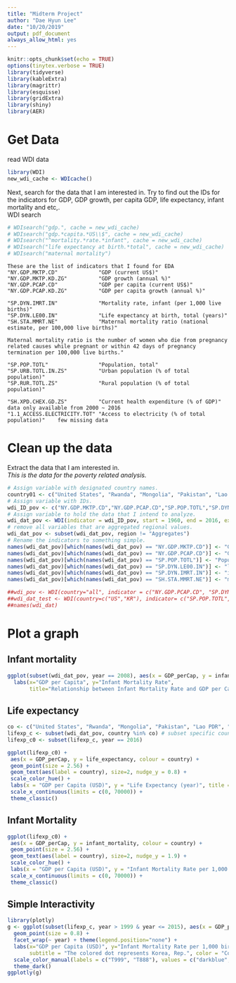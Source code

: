 ```yaml
---
title: "Midterm Project"
author: "Dae Hyun Lee"
date: "10/20/2019"
output: pdf_document
always_allow_html: yes
---
```


```r
knitr::opts_chunk$set(echo = TRUE)
options(tinytex.verbose = TRUE)
library(tidyverse)
library(kableExtra)
library(magrittr)
library(esquisse)
library(gridExtra)
library(shiny)
library(AER)
```

# Get Data  
read WDI data
```r
library(WDI)
new_wdi_cache <- WDIcache()
```

Next, search for the data that I am interested in.
Try to find out the IDs for the indicators for GDP, GDP growth, per capita GDP, life expectancy, infant mortality and etc,.  
WDI search
```r
# WDIsearch("gdp.", cache = new_wdi_cache)
# WDIsearch("gdp.*capita.*US\\$", cache = new_wdi_cache)
# WDIsearch("^mortality.*rate.*infant", cache = new_wdi_cache)
# WDIsearch("life expectancy at birth.*total", cache = new_wdi_cache)
# WDIsearch("maternal mortality")
```

```
These are the list of indicators that I found for EDA
"NY.GDP.MKTP.CD"             "GDP (current US$)" 
"NY.GDP.MKTP.KD.ZG"          "GDP growth (annual %)" 
"NY.GDP.PCAP.CD"             "GDP per capita (current US$)"
"NY.GDP.PCAP.KD.ZG"          "GDP per capita growth (annual %)"

"SP.DYN.IMRT.IN"             "Mortality rate, infant (per 1,000 live births)"
"SP.DYN.LE00.IN"             "Life expectancy at birth, total (years)"
"SH.STA.MMRT.NE"             "Maternal mortality ratio (national estimate, per 100,000 live births)"

Maternal mortality ratio is the number of women who die from pregnancy related causes while pregnant or within 42 days of pregnancy termination per 100,000 live births."

"SP.POP.TOTL"                "Population, total"
"SP.URB.TOTL.IN.ZS"          "Urban population (% of total population)"
"SP.RUR.TOTL.ZS"             "Rural population (% of total population)"

"SH.XPD.CHEX.GD.ZS"          "Current health expenditure (% of GDP)"            data only available from 2000 ~ 2016
"1.1_ACCESS.ELECTRICITY.TOT" "Access to electricity (% of total population)"    few missing data
```


# Clean up the data
Extract the data that I am interested in.  
_This is the data for the poverty related analysis._  
```r
# Assign variable with designated country names.
country01 <- c("United States", "Rwanda", "Mongolia", "Pakistan", "Lao PDR", "Bhutan", "Malaysia", "Brazil", "Ireland", "Japan", "Sweden", "Netherlands","Korea, Rep.")
# Assign variable with IDs.
wdi_ID_pov <- c("NY.GDP.MKTP.CD","NY.GDP.PCAP.CD","SP.POP.TOTL","SP.DYN.IMRT.IN","SP.DYN.LE00.IN","SH.STA.MMRT.NE")
# Assign variable to hold the data that I intend to analyze.
wdi_dat_pov <- WDI(indicator = wdi_ID_pov, start = 1960, end = 2016, extra = TRUE)
# remove all variables that are aggregated regional values.
wdi_dat_pov <- subset(wdi_dat_pov, region != "Aggregates")
# Rename the indicators to something simple.
names(wdi_dat_pov)[which(names(wdi_dat_pov) == "NY.GDP.MKTP.CD")] <- "GDP"
names(wdi_dat_pov)[which(names(wdi_dat_pov) == "NY.GDP.PCAP.CD")] <- "GDP_perCap"
names(wdi_dat_pov)[which(names(wdi_dat_pov) == "SP.POP.TOTL")] <- "Population"
names(wdi_dat_pov)[which(names(wdi_dat_pov) == "SP.DYN.LE00.IN")] <- "life_expectancy" 
names(wdi_dat_pov)[which(names(wdi_dat_pov) == "SP.DYN.IMRT.IN")] <- "infant_mortality"
names(wdi_dat_pov)[which(names(wdi_dat_pov) == "SH.STA.MMRT.NE")] <- "maternal_mortality"
```

```r
##wdi_pov <- WDI(country="all", indicator = c("NY.GDP.PCAP.CD", "SP.DYN.LE00.IN", "SP.DYN.IMRT.IN"), start = 1960, end = 2017, extra = TRUE)
##wdi_dat_test <- WDI(country=c("US","KR"), indicator= c("SP.POP.TOTL", "SP.URB.TOTL.IN.ZS", "SP.RUR.TOTL.ZS"), start=1960, end=2017,extra=TRUE, cache=NULL)
##names(wdi_dat)
```

# Plot a graph

## Infant mortality
```r
ggplot(subset(wdi_dat_pov, year == 2008), aes(x = GDP_perCap, y = infant_mortality)) + geom_point() +
  labs(x="GDP per Capita", y="Infant Mortality Rate", 
       title="Relationship between Infant Mortality Rate and GDP per Capita in year 2008")
```

## Life expectancy
```r
co <- c("United States", "Rwanda", "Mongolia", "Pakistan", "Lao PDR", "Bhutan", "Malaysia", "Brazil", "Ireland", "Japan", "China","Sweden", "Netherlands","Korea, Rep.")
lifexp_c <- subset(wdi_dat_pov, country %in% co) # subset specific countries from the data
lifexp_c0 <- subset(lifexp_c, year == 2016)

ggplot(lifexp_c0) +
 aes(x = GDP_perCap, y = life_expectancy, colour = country) +
 geom_point(size = 2.56) +
 geom_text(aes(label = country), size=2, nudge_y = 0.8) +
 scale_color_hue() +
 labs(x = "GDP per Capita (USD)", y = "Life Expectancy (year)", title = "Figure 1: Life Expectancy and GDP per Capita by Country", subtitle = "(2016)", color = "Country") +
 scale_x_continuous(limits = c(0, 70000)) +
 theme_classic()
```

## Infant Mortality
```r
ggplot(lifexp_c0) +
 aes(x = GDP_perCap, y = infant_mortality, colour = country) +
 geom_point(size = 2.56) +
 geom_text(aes(label = country), size=2, nudge_y = 1.9) +
 scale_color_hue() +
 labs(x = "GDP per Capita (USD)", y = "Infant Mortality Rate per 1,000 births", title = "Figure 2: Infant Mortality Rates by GDP per Capita", subtitle = "(2016)", color = "Country") +
 scale_x_continuous(limits = c(0, 70000)) +
 theme_classic()
```

## Simple Interactivity
```r
library(plotly)
g <- ggplot(subset(lifexp_c, year > 1999 & year <= 2015), aes(x = GDP_perCap, y = infant_mortality, color = country == "Korea, Rep.", tooltip = country)) +
  geom_point(size = 0.8) +
  facet_wrap(~ year) + theme(legend.position="none") +
  labs(x="GDP per Capita (USD)", y="Infant Mortality Rate per 1,000 births", title= "Figure 3: GDP per capita vs Infant Mortality Rates by years",
       subtitle = "The colored dot represents Korea, Rep.", color = "Country") +
  scale_color_manual(labels = c("T999", "T888"), values = c("darkblue", "red")) +
  theme_dark()
ggplotly(g)
```

